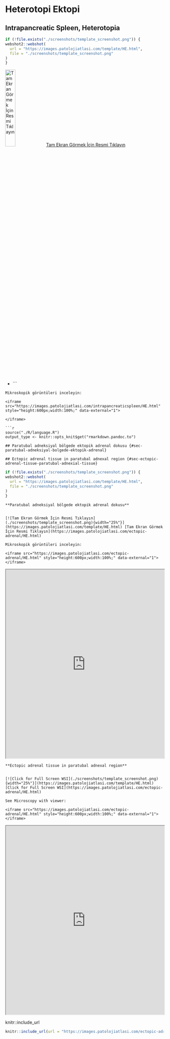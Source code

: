 # Heterotopi Ektopi {#sec-heterotopi-ektopi}

## Intrapancreatic Spleen, Heterotopia {#sec-intrapancreatic-spleen}

```r
if (!file.exists("./screenshots/template_screenshot.png")) {
webshot2::webshot(
  url = "https://images.patolojiatlasi.com/template/HE.html",
  file = "./screenshots/template_screenshot.png"
)
}
```

[![Tam Ekran Görmek İçin Resmi
Tıklayın](./screenshots/template_screenshot.png){width="25%"}](https://images.patolojiatlasi.com/template/HE.html)
[Tam Ekran Görmek İçin Resmi
Tıklayın](https://images.patolojiatlasi.com/intrapancreaticspleen/HE.html)

-   ```


```asis

Mikroskopik görüntüleri inceleyin:

<iframe src="https://images.patolojiatlasi.com/intrapancreaticspleen/HE.html" style="height:600px;width:100%;" data-external="1">

</iframe>

```r
source("./R/language.R")
output_type <- knitr::opts_knit$get("rmarkdown.pandoc.to")
```

```asis
## Paratubal adneksiyal bölgede ektopik adrenal dokusu {#sec-paratubal-adneksiyal-bolgede-ektopik-adrenal} 
```

```asis
## Ectopic adrenal tissue in paratubal adnexal region {#sec-ectopic-adrenal-tissue-paratubal-adnexial-tissue} 
```

```r
if (!file.exists("./screenshots/template_screenshot.png")) {
webshot2::webshot(
  url = "https://images.patolojiatlasi.com/template/HE.html",
  file = "./screenshots/template_screenshot.png"
)
}
```

```asis

**Paratubal adneksiyal bölgede ektopik adrenal dokusu**


[![Tam Ekran Görmek İçin Resmi Tıklayın](./screenshots/template_screenshot.png){width="25%"}](https://images.patolojiatlasi.com/template/HE.html) [Tam Ekran Görmek İçin Resmi Tıklayın](https://images.patolojiatlasi.com/ectopic-adrenal/HE.html)

```


```asis

Mikroskopik görüntüleri inceleyin:

<iframe src="https://images.patolojiatlasi.com/ectopic-adrenal/HE.html" style="height:600px;width:100%;" data-external="1"></iframe>

```

```{=html}
<iframe src="https://images.patolojiatlasi.com/ectopic-adrenal/HE.html" style="height:600px;width:100%;" data-external="1"></iframe>
```
```asis

**Ectopic adrenal tissue in paratubal adnexal region**


[![Click for Full Screen WSI](./screenshots/template_screenshot.png){width="25%"}](https://images.patolojiatlasi.com/template/HE.html) [Click for Full Screen WSI](https://images.patolojiatlasi.com/ectopic-adrenal/HE.html)

```

```asis

See Microscopy with viewer: 

<iframe src="https://images.patolojiatlasi.com/ectopic-adrenal/HE.html" style="height:600px;width:100%;" data-external="1"></iframe>

```

```{=html}
<iframe src="https://images.patolojiatlasi.com/ectopic-adrenal/HE.html" style="height:600px;width:100%;" data-external="1"></iframe>
```
knitr::include_url

```r
knitr::include_url(url = "https://images.patolojiatlasi.com/ectopic-adrenal/HE.html")
```
